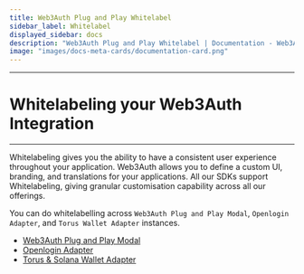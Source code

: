 ```yaml
---
title: Web3Auth Plug and Play Whitelabel
sidebar_label: Whitelabel
displayed_sidebar: docs
description: "Web3Auth Plug and Play Whitelabel | Documentation - Web3Auth"
image: "images/docs-meta-cards/documentation-card.png"
---
```


---

# Whitelabeling your Web3Auth Integration

---

Whitelabeling gives you the ability to have a consistent user experience throughout your application. Web3Auth allows you to define a custom UI,
branding, and translations for your applications. All our SDKs support Whitelabeling, giving granular customisation capability across all our
offerings.

You can do whitelabelling across `Web3Auth Plug and Play Modal`, `Openlogin Adapter`, and `Torus Wallet Adapter` instances.

- [Web3Auth Plug and Play Modal](/whitelabel/login-modal)
- [Openlogin Adapter](/whitelabel/user-flow-screens)
- [Torus & Solana Wallet Adapter](/whitelabel/torus-wallet-plugin)
